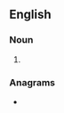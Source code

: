{{also|AS-level|AS level}}
==English==
{{wikipedia}}

===Noun===
{{en-noun|head=[[AS]] [[level|Level]]}}

# {{alt sp|en|AS-level}}

===Anagrams===
* {{anagrams|en|a=aeellsv|A levels|A-levels|Eleslav|Vallees}}